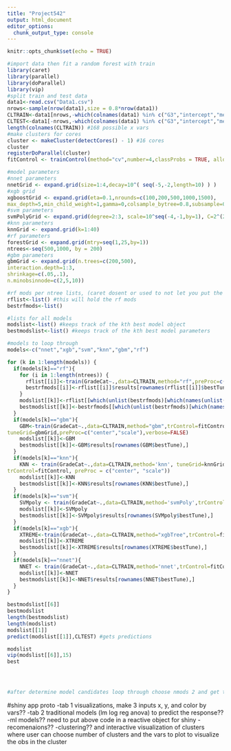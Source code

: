 ---
title: "Project542"
output: html_document
editor_options: 
  chunk_output_type: console
---

```{r setup, include=FALSE}
knitr::opts_chunk$set(echo = TRUE)
```



```{r cars}
#import data then fit a random forest with train 
library(caret)
library(parallel)
library(doParallel)
library(vip)
#split train and test data
data1<-read.csv("Data1.csv")
nrows<-sample(nrow(data1),size = 0.8*nrow(data1))
CLTRAIN<-data1[nrows,-which(colnames(data1) %in% c("G3","intercept","meanGradeCatabsences","X"))]
CLTEST<-data1[-nrows,-which(colnames(data1) %in% c("G3","intercept","meanGradeCatabsences","X"))]
length(colnames(CLTRAIN)) #168 possible x vars 
#make clusters for cores
cluster <- makeCluster(detectCores() - 1) #16 cores 
cluster
registerDoParallel(cluster) 
fitControl <- trainControl(method="cv",number=4,classProbs = TRUE, allowParallel = T) 

#model parameters 
#nnet parameters
nnetGrid <- expand.grid(size=1:4,decay=10^( seq(-5,-2,length=10) ) )
#xgb grid 
xgboostGrid <- expand.grid(eta=0.1,nrounds=c(100,200,500,1000,1500),
max_depth=5,min_child_weight=1,gamma=0,colsample_bytree=0.8,subsample=0.8)
#svm parameters
svmPolyGrid <- expand.grid(degree=2:3, scale=10^seq(-4,-1,by=1), C=2^(2:4) )
#knn parameters
knnGrid <- expand.grid(k=1:40)
#rf parameters
forestGrid <- expand.grid(mtry=seq(1,25,by=1))
ntrees<-seq(500,1000, by = 200)
#gbm parameters
gbmGrid <- expand.grid(n.trees=c(200,500),
interaction.depth=1:3,
shrinkage=c(.05,.1),
n.minobsinnode=c(2,5,10))

#rf mods per ntree lists, (caret dosent or used to not let you put the ntrees in the grid so you have to loop through them)
rflist<-list() #this will hold the rf mods
bestrfmods<-list()

#lists for all models 
modslist<-list() #keeps track of the kth best model object
bestmodslist<-list() #keeps track of the kth best model parameters

#models to loop through 
models<-c("nnet","xgb","svm","knn","gbm","rf")

for (k in 1:length(models)) {
  if(models[k]=="rf"){
    for (i in 1:length(ntrees)) {
      rflist[[i]]<-train(GradeCat~.,data=CLTRAIN,method="rf",preProc=c("center","scale"), trControl=fitControl,tuneGrid=forestGrid, importances=TRUE, ntree=ntrees[i]) 
      bestrfmods[[i]]<-rflist[[i]]$results[rownames(rflist[[i]]$bestTune),]
    }
    modslist[[k]]<-rflist[[which(unlist(bestrfmods)[which(names(unlist(bestrfmods))=="Accuracy")]==max(unlist(bestrfmods)[which(names(unlist(bestrfmods))=="Accuracy")]))]]
    bestmodslist[[k]]<-bestrfmods[[which(unlist(bestrfmods)[which(names(unlist(bestrfmods))=="Accuracy")]==max(unlist(bestrfmods)[which(names(unlist(bestrfmods))=="Accuracy")]))]]
  }
  if(models[k]=="gbm"){
    GBM<-train(GradeCat~.,data=CLTRAIN,method="gbm",trControl=fitControl,
tuneGrid=gbmGrid,preProc=c("center","scale"),verbose=FALSE)
    modslist[[k]]<-GBM
    bestmodslist[[k]]<-GBM$results[rownames(GBM$bestTune),]
  }
  if(models[k]=="knn"){
    KNN <- train(GradeCat~.,data=CLTRAIN,method='knn', tuneGrid=knnGrid,
trControl=fitControl, preProc = c("center", "scale"))
    modslist[[k]]<-KNN
    bestmodslist[[k]]<-KNN$results[rownames(KNN$bestTune),]
  }
  if(models[k]=="svm"){
    SVMpoly <- train(GradeCat~.,data=CLTRAIN,method='svmPoly',trControl=fitControl,tuneGrid=svmPolyGrid,preProc = c("center", "scale"))
    modslist[[k]]<-SVMpoly
    bestmodslist[[k]]<-SVMpoly$results[rownames(SVMpoly$bestTune),]
  }
  if(models[k]=="xgb"){
    XTREME<-train(GradeCat~.,data=CLTRAIN,method="xgbTree",trControl=fitControl,tuneGrid=xgboostGrid,preProc = c("center", "scale"),verbose=FALSE)
    modslist[[k]]<-XTREME
    bestmodslist[[k]]<-XTREME$results[rownames(XTREME$bestTune),]
  }
  if(models[k]=="nnet"){
    NNET <- train(GradeCat~.,data=CLTRAIN,method='nnet',trControl=fitControl,tuneGrid=nnetGrid,trace=FALSE,linout=FALSE,preProc = c("center", "scale"))
    modslist[[k]]<-NNET
    bestmodslist[[k]]<-NNET$results[rownames(NNET$bestTune),]
  }
}

bestmodslist[[6]]
bestmodslist
length(bestmodslist)
length(modslist)
modslist[[1]]
predict(modslist[[1]],CLTEST) #gets predictions

modslist
vip(modslist[[6]],15)
best




#after determine model candidates loop through choose nmods 2 and get two way ensemble models
```

#shiny app proto 
-tab 1 visualizations, make 3 inputs x, y, and color by vars??
-tab 2 traditional models (lm log reg anova) to predict the response??
-ml models?? need to put above code in a reactive object for shiny 
-recomenaions??
-clustering?? and interactive visualization of clusters where user can choose number of clusters and the vars to plot to visualize the obs in the cluster 

```{r pressure, echo=FALSE}



```


